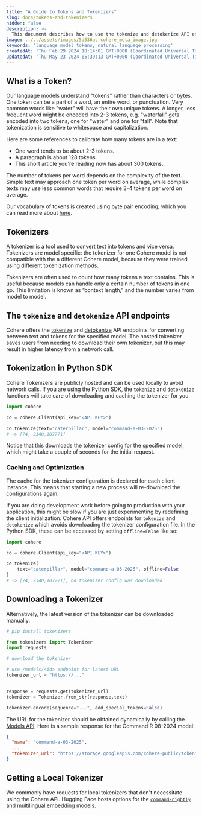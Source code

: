 ```yaml
---
title: "A Guide to Tokens and Tokenizers"
slug: docs/tokens-and-tokenizers
hidden: false
description: >-
  This document describes how to use the tokenize and detokenize API endpoints.
image: ../../assets/images/5d536ac-cohere_meta_image.jpg
keywords: 'language model tokens, natural language processing'
createdAt: 'Thu Feb 29 2024 18:14:01 GMT+0000 (Coordinated Universal Time)'
updatedAt: 'Thu May 23 2024 05:39:13 GMT+0000 (Coordinated Universal Time)'
---
```

## What is a Token?

Our language models understand "tokens" rather than characters or bytes. One token can be a part of a word, an entire word, or punctuation. Very common words like "water" will have their own unique tokens. A longer, less frequent word might be encoded into 2-3 tokens, e.g. "waterfall" gets encoded into two tokens, one for "water" and one for "fall". Note that tokenization is sensitive to whitespace and capitalization.

Here are some references to calibrate how many tokens are in a text:

- One word tends to be about 2-3 tokens.
- A paragraph is about 128 tokens.
- This short article you're reading now has about 300 tokens.

The number of tokens per word depends on the complexity of the text. Simple text may approach one token per word on average, while complex texts may use less common words that require 3-4 tokens per word on average.

Our vocabulary of tokens is created using byte pair encoding, which you can read more about [here](https://en.wikipedia.org/wiki/Byte_pair_encoding).

## Tokenizers

A tokenizer is a tool used to convert text into tokens and vice versa. Tokenizers are model specific: the tokenizer for one Cohere model is not compatible with the a different Cohere model, because they were trained using different tokenization methods.

Tokenizers are often used to count how many tokens a text contains. This is useful because models can handle only a certain number of tokens in one go. This limitation is known as “context length,” and the number varies from model to model.

## The `tokenize` and `detokenize` API endpoints

Cohere offers the [tokenize](/reference/tokenize) and [detokenize](/reference/detokenize) API endpoints for converting between text and tokens for the specified model. The hosted tokenizer saves users from needing to download their own tokenizer, but this may result in higher latency from a network call.

## Tokenization in Python SDK

Cohere Tokenizers are publicly hosted and can be used locally to avoid network calls. If you are using the Python SDK, the `tokenize` and `detokenize` functions will take care of downloading and caching the tokenizer for you

```python PYTHON
import cohere

co = cohere.Client(api_key="<API KEY>")

co.tokenize(text="caterpillar", model="command-a-03-2025")
# -> [74, 2340,107771]
```

Notice that this downloads the tokenizer config for the specified model, which might take a couple of seconds for the initial request.

### Caching and Optimization

The cache for the tokenizer configuration is declared for each client instance. This means that starting a new process will re-download the configurations again.

If you are doing development work before going to production with your application, this might be slow if you are just experimenting by redefining the client initialization. Cohere API offers endpoints for `tokenize` and `detokenize` which avoids downloading the tokenizer configuration file. In the Python SDK, these can be accessed by setting `offline=False` like so:

```python PYTHON
import cohere

co = cohere.Client(api_key="<API KEY>")

co.tokenize(
    text="caterpillar", model="command-a-03-2025", offline=False
)
# -> [74, 2340,107771], no tokenizer config was downloaded
```

## Downloading a Tokenizer

Alternatively, the latest version of the tokenizer can be downloaded manually:

```python PYTHON
# pip install tokenizers

from tokenizers import Tokenizer
import requests

# download the tokenizer

# use /models/<id> endpoint for latest URL
tokenizer_url = "https://..."


response = requests.get(tokenizer_url)
tokenizer = Tokenizer.from_str(response.text)

tokenizer.encode(sequence="...", add_special_tokens=False)
```

The URL for the tokenizer should be obtained dynamically by calling the [Models API](/reference/get-model). Here is a sample response for the Command R 08-2024 model:

```json JSON
{  
  "name": "command-a-03-2025",  
  ...
  "tokenizer_url": "https://storage.googleapis.com/cohere-public/tokenizers/command-a-03-2025.json"  
}
```

## Getting a Local Tokenizer

We commonly have requests for local tokenizers that don't necessitate using the Cohere API. Hugging Face hosts options for the [`command-nightly`](https://huggingface.co/Cohere/Command-nightly) and [multilingual embedding](https://huggingface.co/Cohere/multilingual-22-12) models.

